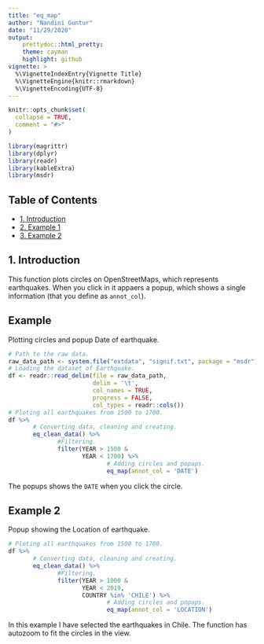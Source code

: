 ```yaml
---
title: "eq_map"
author: "Nandini Guntur"
date: "11/29/2020"
output: 
    prettydoc::html_pretty:
    theme: cayman
    highlight: github
vignette: >
  %\VignetteIndexEntry{Vignette Title}
  %\VignetteEngine{knitr::rmarkdown}
  %\VignetteEncoding{UTF-8}
---
```



```r
knitr::opts_chunk$set(
  collapse = TRUE,
  comment = "#>"
)
```


```r
library(magrittr)
library(dplyr)
library(readr)
library(kableExtra)
library(msdr)
```

## Table of Contents

- [1. Introduction](#intro)  
- [2. Example 1](#example_1)
- [3. Example 2](#example_2)

## 1. Introduction {#intro}

This function plots circles on OpenStreetMaps, which represents earthquakes. When you click in it appaers a popup, which shows a single information (that you define as `annot_col`).

## Example  {#example_1}

Plotting circles and popup Date of earthquake.

```r
# Path to the raw data.
raw_data_path <- system.file("extdata", "signif.txt", package = "msdr")
# Loading the dataset of Earthquake.
df <- readr::read_delim(file = raw_data_path,      
                        delim = '\t',              
                        col_names = TRUE,          
                        progress = FALSE,           
                        col_types = readr::cols())
# Ploting all earthquakes from 1500 to 1700.
df %>% 
       # Converting data, cleaning and creating.
       eq_clean_data() %>%
              #Filtering.
              filter(YEAR > 1500 &
                     YEAR < 1700) %>%
                            # Adding circles and popups.
                            eq_map(annot_col = 'DATE')
```

The popups shows the `DATE` when you click the circle.


## Example 2 {#example_2}

Popup showing the Location of earthquake.

```r
# Ploting all earthquakes from 1500 to 1700.
df %>% 
       # Converting data, cleaning and creating.
       eq_clean_data() %>%
              #Filtering.
              filter(YEAR > 1000 &
                     YEAR < 2019,
                     COUNTRY %in% 'CHILE') %>%
                            # Adding circles and popups.
                            eq_map(annot_col = 'LOCATION')
```

In this example I have selected the earthquakes in Chile. The function has autozoom to fit the circles in the view.
